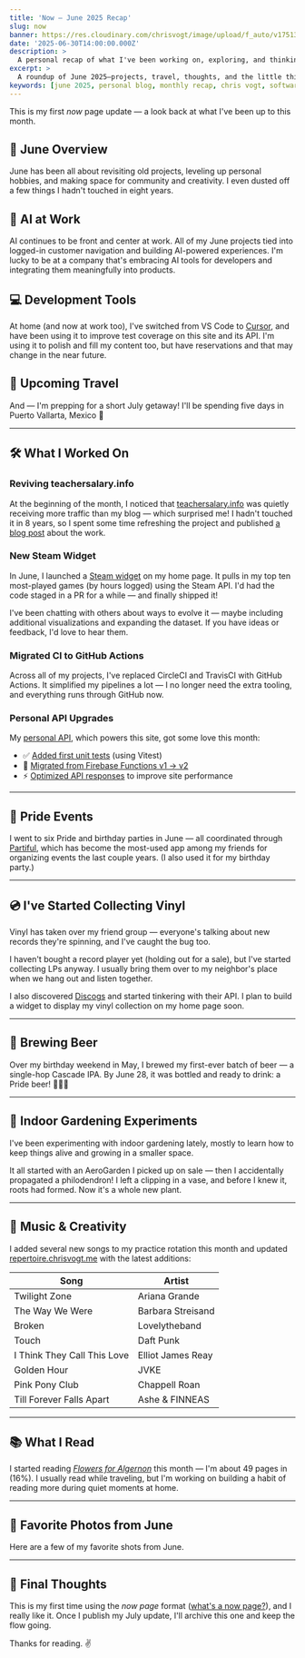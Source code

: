 ```yaml
---
title: 'Now — June 2025 Recap'
slug: now
banner: https://res.cloudinary.com/chrisvogt/image/upload/f_auto/v1751343485/chrisvogt-me/thumbnails/now-page.webp
date: '2025-06-30T14:00:00.000Z'
description: >
  A personal recap of what I've been working on, exploring, and thinking about in June 2025.
excerpt: >
  A roundup of June 2025—projects, travel, thoughts, and the little things in between.
keywords: [june 2025, personal blog, monthly recap, chris vogt, software projects, music practice, travel highlights]
---
```



This is my first _now_ page update — a look back at what I've been up to this month.

## 🎯 June Overview

June has been all about revisiting old projects, leveling up personal hobbies, and making space for community and creativity. I even dusted off a few things I hadn't touched in eight years.

## 🤖 AI at Work

AI continues to be front and center at work. All of my June projects tied into logged-in customer navigation and building AI-powered experiences. I'm lucky to be at a company that's embracing AI tools for developers and integrating them meaningfully into products.

## 💻 Development Tools

At home (and now at work too), I've switched from VS Code to [Cursor](https://www.cursor.com/), and have been using it to improve test coverage on this site and its API. I'm using it to polish and fill my content too, but have reservations and that may change in the near future.

## 🌴 Upcoming Travel

And — I'm prepping for a short July getaway! I'll be spending five days in Puerto Vallarta, Mexico 🌴

---

## 🛠️ What I Worked On

### Reviving teachersalary.info

At the beginning of the month, I noticed that [teachersalary.info](https://teachersalary.info) was quietly receiving more traffic than my blog — which surprised me! I hadn't touched it in 8 years, so I spent some time refreshing the project and published [a blog post](/personal/teacher-salary-info/) about the work.

### New Steam Widget

In June, I launched a [Steam widget](/) on my home page. It pulls in my top ten most-played games (by hours logged) using the Steam API. I'd had the code staged in a PR for a while — and finally shipped it!

I've been chatting with others about ways to evolve it — maybe including additional visualizations and expanding the dataset. If you have ideas or feedback, I'd love to hear them.

### Migrated CI to GitHub Actions

Across all of my projects, I've replaced CircleCI and TravisCI with GitHub Actions. It simplified my pipelines a lot — I no longer need the extra tooling, and everything runs through GitHub now.

### Personal API Upgrades

My [personal API](https://github.com/chrisvogt/metrics), which powers this site, got some love this month:

- ✅ [Added first unit tests](https://github.com/chrisvogt/metrics/pull/61) (using Vitest)
- 🚀 [Migrated from Firebase Functions v1 → v2](https://github.com/chrisvogt/metrics/pull/58)
- ⚡ [Optimized API responses](https://github.com/chrisvogt/metrics/pull/59) to improve site performance

---

## 🎉 Pride Events

I went to six Pride and birthday parties in June — all coordinated through [Partiful](https://partiful.com), which has become the most-used app among my friends for organizing events the last couple years. (I also used it for my birthday party.)

<PhotoGallery photos={pridePhotos} />

---

## 💿 I've Started Collecting Vinyl

Vinyl has taken over my friend group — everyone's talking about new records they're spinning, and I've caught the bug too.

I haven't bought a record player yet (holding out for a sale), but I've started collecting LPs anyway. I usually bring them over to my neighbor's place when we hang out and listen together.

I also discovered [Discogs](https://www.discogs.com/) and started tinkering with their API. I plan to build a widget to display my vinyl collection on my home page soon.

<PhotoGallery photos={vinylCollection} />

---

## 🍺 Brewing Beer

Over my birthday weekend in May, I brewed my first-ever batch of beer — a single-hop Cascade IPA. By June 28, it was bottled and ready to drink: a Pride beer! 🏳️‍🌈🍻

<PhotoGallery photos={brewing} />

---

## 🌱 Indoor Gardening Experiments

I've been experimenting with indoor gardening lately, mostly to learn how to keep things alive and growing in a smaller space.

It all started with an AeroGarden I picked up on sale — then I accidentally propagated a philodendron! I left a clipping in a vase, and before I knew it, roots had formed. Now it's a whole new plant.

<PhotoGallery photos={gardening} />

---

## 🎹 Music & Creativity

I added several new songs to my practice rotation this month and updated [repertoire.chrisvogt.me](https://repertoire.chrisvogt.me) with the latest additions:

<Table>
  <thead>
    <tr>
      <th>Song</th>
      <th>Artist</th>
    </tr>
  </thead>
  <tbody>
    <tr>
      <td>Twilight Zone</td>
      <td>Ariana Grande</td>
    </tr>
    <tr>
      <td>The Way We Were</td>
      <td>Barbara Streisand</td>
    </tr>
    <tr>
      <td>Broken</td>
      <td>Lovelytheband</td>
    </tr>
    <tr>
      <td>Touch</td>
      <td>Daft Punk</td>
    </tr>
    <tr>
      <td>I Think They Call This Love</td>
      <td>Elliot James Reay</td>
    </tr>
    <tr>
      <td>Golden Hour</td>
      <td>JVKE</td>
    </tr>
    <tr>
      <td>Pink Pony Club</td>
      <td>Chappell Roan</td>
    </tr>
    <tr>
      <td>Till Forever Falls Apart</td>
      <td>Ashe & FINNEAS</td>
    </tr>
  </tbody>
</Table>

---

## 📚 What I Read

I started reading [_Flowers for Algernon_](https://www.goodreads.com/user_status/show/1076801541) this month — I'm about 49 pages in (16%). I usually read while traveling, but I'm working on building a habit of reading more during quiet moments at home.

---

## 📸 Favorite Photos from June

Here are a few of my favorite shots from June.

<PhotoGallery photos={favoritePhotos} />

---

## 💭 Final Thoughts

This is my first time using the _now page_ format ([what's a now page?](https://nownownow.com/about)), and I really like it. Once I publish my July update, I'll archive this one and keep the flow going.

Thanks for reading. ✌️

